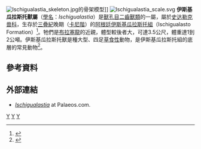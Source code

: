 {{Automatic taxobox
| taxon = Ischigualastia
| authority = Cox, 1962
| image = Ischigualastia.jpg
| fossil_range = [[三疊紀|三疊紀]]晚期{{fossil_range|231.4}}
| type_species = '''顏氏伊斯基瓜拉斯托獸<br>''Ischigualastia jenseni'''''
| type_species_authority = Cox, 1962 
}}
[[File:Ischigualastia_skeleton.jpg|thumb]]的骨架模型]] 
[[File:Ischigualastia_scale.svg|thumb]]
'''伊斯基瓜拉斯托獸屬'''（[[學名|學名]]：''Ischigualastia''）是[[獸孔目|獸孔目]][[二齒獸類|二齒獸類]]的一屬，屬於[[史达勒克兽科|史达勒克兽科]]，生存於[[三疊紀|三疊紀]]晚期（[[卡尼階|卡尼階]]）的[[阿根廷|阿根廷]][[伊斯基瓜拉斯托組|伊斯基瓜拉斯托組]]（Ischigualasto Formation）<ref name=RLC88>{{cite book |last=Carroll |first=Robert L. |title=Vertebrate Paleontology and Evolution |year=1988 |publisher=W.H. Freeman and Company |isbn=0716718227 }}</ref>。牠們是[[布拉塞龍|布拉塞龍]]的近親，體型較後者大，可達3.5公尺，體重達1到2公噸。伊斯基瓜拉斯托獸是種大型、四足[[草食性|草食性]]動物，是伊斯基瓜拉斯托組的底層的常見動物<ref name=palaeos>{{cite web |url=http://www.palaeos.com/Vertebrates/Units/400Therapsida/400.725.html |title=Therapsida: Neotherapsida: Dicynodontia |accessdate=2007-07-29 |last=Kazlev |first=M.A. |coauthors=and White, A.T. |date=2004-02-01 |work=Palaeos |deadurl=yes |archiveurl=https://web.archive.org/web/20060222040556/http://www.palaeos.com/Vertebrates/Units/400Therapsida/400.725.html |archivedate=2006-02-22 }}</ref>。

==參考資料==
{{reflist}}

==外部連結==
* [https://web.archive.org/web/20060222040556/http://www.palaeos.com/Vertebrates/Units/400Therapsida/400.725.html#Ischigualastia#Ischigualastia ''Ischigualastia''] at Palaeos.com.

{{異齒亞目|K.}}

{{Taxonbar|from=Q1525591}}

[[Category:二齒獸下目|Y]]
[[Category:三疊紀合弓類|Y]]
[[Category:1962年描述的分类群|Y]]

{{Synapsida-stub}}